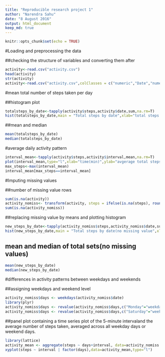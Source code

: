 ---
title: "Reproducible research project 1"
author: "Narendra Sahu"
date: "8 August 2016"
output: html_document
keep_md: true
---

```{r setup, include=FALSE}
knitr::opts_chunk$set(echo = TRUE)
```

#Loading and preprocessing the data

##checking the structure of variables and converting them after
```{r }
activity<-read.csv("activity.csv")
head(activity)
str(activity)
activity<-read.csv("activity.csv",colClasses = c("numeric","Date","numeric"))
```

#mean total number of steps taken per day

##histogram plot
```{r}
totalsteps_by_date<-tapply(activity$steps,activity$date,sum,na.rm=T)
hist(totalsteps_by_date,main = "Total steps by date",xlab="total steps by date",breaks = 10,col="red")
```
##mean and median
```{r}
mean(totalsteps_by_date)
median(totalsteps_by_date)
```

#average daily activity pattern

```{r}
interval_mean<-tapply(activity$steps,activity$interval,mean,na.rm=T)
plot(interval_mean,type="l",xlab="time(min)",ylab="avgerage total steps",main="average total steps")
max_steps<-max(interval_mean)
interval_mean[max_steps==interval_mean]
```

#Imputing missing values

##number of missing value rows
```{r}
sum(is.na(activity))
activity_nomiss<- transform(activity, steps = ifelse(is.na(steps), round(mean(steps, na.rm=TRUE)), steps))
sum(is.na(activity_nomiss))
```

##replacing missing value by means and plotting histogram
```{r}
new_steps_by_date<-tapply(activity_nomiss$steps,activity_nomiss$date,sum)
hist(new_steps_by_date,main = "Total steps by date(no missing value",xlab="total steps by date",breaks = 10,col="red")
```

## mean and median of total sets(no missing values)
```{r}
mean(new_steps_by_date)
median(new_steps_by_date)
```

#differences in activity patterns between weekdays and weekends

##assigning weekdays and weekend level
```{r}
activity_nomiss$days <- weekdays(activity_nomiss$date)
library(plyr)
activity_nomiss$days <- revalue(activity_nomiss$days,c("Monday"="weekday","Tuesday"="weekday","Wednesday"="weekday","Thursday"="weekday","Friday"="weekday"))
activity_nomiss$days <- revalue(activity_nomiss$days,c("Saturday"="weekend","Sunday"="weekend"))
```

##panel plot containing a time series plot of the 5-minute intervaland the average number of steps taken, averaged across all weekday days or weekend days.
```{r}
library(lattice)
activity_mean <- aggregate(steps ~ days+interval, data=activity_nomiss , FUN=mean)
xyplot(steps ~ interval | factor(days),data=activity_mean,type="l")
```
